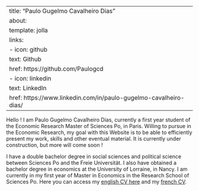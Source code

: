 
---
title: "Paulo Gugelmo Cavalheiro Dias"
about:
  template: jolla
  links:
    - icon: github
      text: Github
      href: https://github.com/Paulogcd 
    - icon: linkedin
      text: LinkedIn
      href: https://www.linkedin.com/in/paulo-gugelmo-cavalheiro-dias/
---

Hello ! I am Paulo Gugelmo Cavalheiro Dias, currently a first year student of the Economic Research Master of Sciences Po, in Paris. Willing to pursue in the Economic Research, my goal with this Website is to be able to efficiently present my work, skills and other eventual material. It is currently under construction, but more will come soon !

I have a double bachelor degree in social sciences and political science between Sciences Po and the Freie Universität. I also have obtained a bachelor degree in economics at the University of Lorraine, in Nancy. I am currently in my first year of Master in Economics in the Research School of Sciences Po.
Here you can access my [english CV here](./Resources/CV.pdf) and my [french CV](https://drive.google.com/file/d/1AE7E0NJt9-TIcJDALjHm2GugmjieeYi-/view).


